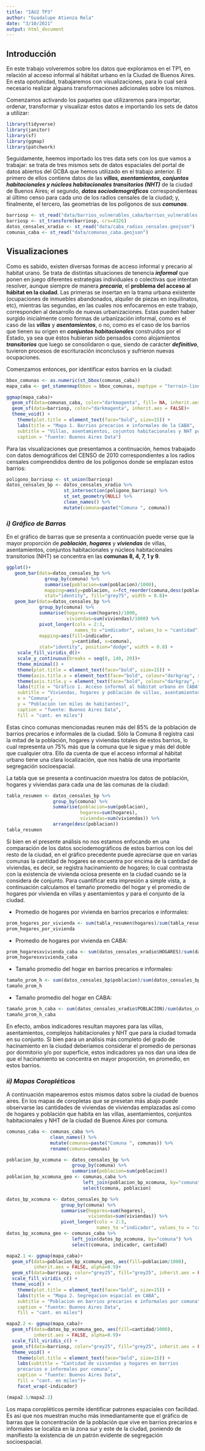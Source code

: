 ```yaml
---
title: "IAU2 TP3"
author: "Guadalupe Atienza Rela"
date: "3/10/2021"
output: html_document
---
```


## **Introducción**
En este trabajo volveremos sobre los datos que exploramos en el TP1, en relación al acceso informal al hábitat urbano en la Ciudad de Buenos Aires. En esta opotunidad, trabajaremos con visualizaciones, para lo cual será necesario realizar alguans transformaciones adicionales sobre los mismos.

Comenzamos activando los paquetes que utilizaremos para importar, ordenar,  transformar y visualizar estos datos e importando los sets de datos a utilizar:

```r
library(tidyverse)
library(janitor)
library(sf)
library(ggmap)
library(patchwork)
```

Seguidamente, heemos importado los tres data sets con los que vamos a trabajar: se trata de tres mismos sets de datos espaciales del portal de datos abiertos del GCBA que hemos utilizado en el trabajo anterior. El primero de ellos contiene datos de las ***villas, asentamientos, conjuntos habitacionales y núcleos habitacionales transitorios (NHT)*** de la ciudad de Buenos Aires; el segundo, ***datos sociodemográficos*** correspondienteas al último censo para cada uno de los radios censales de la ciudad; y, finalmente, el tercero, las geometrías de los polígonos de sus ***comunas***. 

```r
barriosp <- st_read("data/barrios_vulnerables_caba/barrios_vulnerables.shp")
barriosp <- st_transform(barriosp, crs=4326)
datos_censales_xradio <- st_read("data/caba_radios_censales.geojson")
comunas_caba <- st_read("data/comunas_caba.geojson")
```

## **Visualizaciones**

Como es sabido, existen diversas formas de acceso informal y precario al habitat urano. Se trata de distintas situaciones de tenencia ***informal*** que ponen en juego diferentes estrategias individuales o colectivas que intentan resolver, aunque siempre de manera ***precaria***, el **problema del acceso al hábitat en la ciudad**. Las primeras se insertan en la trama urbana existente (ocupaciones de inmuebles abandonados, alquiler de piezas en inquilinatos, etc), mientras las segundas, en las cuales nos enfocaremos en este trabajo, corresponden al desarrollo de nuevas urbanizaciones. Estas pueden haber surgido inicialmente como formas de urbanización informal, como es el caso de las ***villas*** y ***asentamientos***, o no, como es el caso de los barrios que tienen su origen en ***conjuntos habitacionales*** construidos por el Estado, ya sea que éstos hubieran sido pensados como alojamientos ***transitorios*** que luego se consolidaron o que, siendo de carácter ***definitivo***, tuvieron procesos de escrituración inconclusos y sufrieron nuevas ocupaciones. 

Comenzamos entonces, por identificar estos barrios en la ciudad:

```r
bbox_comunas <- as.numeric(st_bbox(comunas_caba))
mapa_caba <- get_stamenmap(bbox = bbox_comunas, maptype = "terrain-lines", zoom=12) 
```

```r
ggmap(mapa_caba)+ 
  geom_sf(data=comunas_caba, color="darkmagenta", fill= NA, inherit.aes = FALSE)+
  geom_sf(data=barriosp, color="darkmagenta", inherit.aes = FALSE)+
  theme_void() +
    theme(plot.title = element_text(face="bold", size=15)) +
    labs(title = "Mapa 1. Barrios precarios e informales de la CABA", 
    subtitle = "Villas, asentamientos, cojuntos habitacionales y NHT por comuna",
    caption = "fuente: Buenos Aires Data")
```

Para las visualizaciones que presentamos a continuación, hemos trabajado con datos demográficos del CENSO de 2010 correspondientes a los radios censales comprendidos dentro de los polígonos donde se emplazan estos barrios:

```r
poligono_barriosp <- st_union(barriosp)
datos_censales_bp <- datos_censales_xradio %>%  
                     st_intersection(poligono_barriosp) %>% 
                     st_set_geometry(NULL) %>%
                     clean_names() %>% 
                     mutate(comuna=paste("Comuna ", comuna)) 
```


### ***i) Gráfico de Barras***

En el gráfico de barras que se presenta a continuación puede verse que la mayor proporción de ***población***, ***hogares*** y ***viviendas*** de villas, asentamientos, conjuntos habitacionales y núcleos habitacionales transitorios (NHT) se concentra en las **comunas 8, 4, 7, 1 y 9**.

```r
ggplot()+
   geom_bar(data=datos_censales_bp %>% 
              group_by(comuna) %>%
              summarise(poblacion=sum(poblacion)/1000),
              mapping=aes(y=poblacion, x=fct_reorder(comuna,desc(poblacion))),
              stat="identity", fill="grey75", width = 0.8)+
   geom_bar(data=datos_censales_bp %>% 
            group_by(comuna) %>%
            summarise(hogares=sum(hogares)/1000,
                      viviendas=sum(viviendas)/1000) %>%
            pivot_longer(cols = 2:3, 
                         names_to ="indicador", values_to = "cantidad"), 
            mapping=aes(fill=indicador, 
                        y=cantidad, x=comuna),
            stat="identity", position="dodge", width = 0.8) +
    scale_fill_viridis_d()+
    scale_y_continuous(breaks = seq(0, 140, 20))+
    theme_minimal() +
    theme(plot.title = element_text(face="bold", size=15)) +
    theme(axis.title.x = element_text(face="bold", colour="darkgray", size=12)) +
    theme(axis.title.y = element_text(face="bold", colour="darkgray", size=12)) +
    labs(title = "Gráfico 1. Acceso informal al hábitat urbano en CABA", 
    subtitle = "Viviendas, hogares y población de villas, asentamientos, conjuntos habitacionales y NHT por comuna",
    x = "Comuna",
    y = "Población (en miles de habitantes)",
    caption = "fuente: Buenos Aires Data",
    fill = "cant. en miles")
```

Estas cinco comunas mencionadas reunen más del 85% de la población de barrios precarios e informales de la ciudad. Sólo la Comuna 8 registra casi la mitad de la población, hogares y viviendas totales de estos barrios, lo cual representa un 75% más que la comuna que le sigue y más del doble que cualquier otra. Ello da cuenta de que el acceso informal al hábitat urbano tiene una clara localización, que nos habla de una importante segregación socioespacial. 

La tabla que se presenta a continuación muestra los datos de población, hogares y viviendas para cada una de las comunas de la ciudad:

```r
tabla_resumen <- datos_censales_bp %>%  
                 group_by(comuna) %>% 
                 summarise(poblacion=sum(poblacion), 
                           hogares=sum(hogares),
                           viviendas=sum(viviendas)) %>%
                 arrange(desc(poblacion))
tabla_resumen
```

Si bien en el presente análisis no nos estamos enfocando en una comparación de los datos sociodemográficos de estos barrios con los del resto de la ciudad, en el gráfico precedente puede apreciarse que en varias comunas la cantidad de hogares se encuentra por encima de la cantidad de viviendas, es decir, se registra hacinamiento de hogares; lo cual contrasta con la existencia de vivienda ociosa presente en la ciudad cuando se la considera de conjunto. 
Para cuantificar esta impresión a simple vista, a continuación calculamos el tamaño promedio del hogar y el promedio de hogares por vivienda en villas y asentamientos y para el conjunto de la ciudad.

* Promedio de hogares por vivienda en barrios precarios e informales:

```r
prom_hogares_por_vivienda <- sum(tabla_resumen$hogares)/sum(tabla_resumen$viviendas)
prom_hogares_por_vivienda     
```

* Promedio de hogares por vivienda en CABA:

```r
prom_hogaresxvivienda_caba <- sum(datos_censales_xradio$HOGARES)/sum(datos_censales_xradio$VIVIENDAS)
prom_hogaresxvivienda_caba 
```

* Tamaño promedio del hogar en barrios precarios e informales:

```r
tamaño_prom_h <- sum(datos_censales_bp$poblacion)/sum(datos_censales_bp$hogares)
tamaño_prom_h
```

* Tamaño promedio del hogar en CABA:

```r
tamaño_prom_h_caba <- sum(datos_censales_xradio$POBLACION)/sum(datos_censales_xradio$HOGARES)
tamaño_prom_h_caba  
```
En efecto, ambos indicadores resultan mayores para las villas, asentamientos, complejos habitacionales y NHT que para la ciudad tomada en su conjunto. Si bien para un análisis más completo del grado de hacinamiento en la ciudad deberíamos considerar el promedio de personas por dormitorio y/o por superficie, estos indicadores ya nos dan una idea de que el hacinamiento se concentra en mayor proporción, en promedio, en estos barrios. 

### ***ii) Mapas Coropléticos***

A continuación mapearemos estos mismos datos sobre la ciudad de buenos aires. En los mapas de coropletas que se presetan más abajo puede observarse las cantidades de viviendas de viviendas emplazadas así como de hogares y población que habita en las villas, asentamientos, conjuntos habitacionales y NHT de la ciudad de Buenos Aires por comuna.

```r
comunas_caba <- comunas_caba %>% 
                clean_names() %>% 
                mutate(comunas=paste("Comuna ", comunas)) %>% 
                rename(comuna=comunas)

poblacion_bp_xcomuna <- datos_censales_bp %>% 
                        group_by(comuna) %>% 
                        summarise(poblacion=sum(poblacion))
poblacion_bp_xcomuna_geo <- comunas_caba %>% 
                            left_join(poblacion_bp_xcomuna, by="comuna") %>% 
                            select(comuna, poblacion)

datos_bp_xcomuna <- datos_censales_bp %>% 
                    group_by(comuna) %>% 
                    summarise(hogares=sum(hogares),
                              viviendas=sum(viviendas)) %>% 
                    pivot_longer(cols = 2:3, 
                                 names_to ="indicador", values_to = "cantidad")
datos_bp_xcomuna_geo <- comunas_caba %>% 
                        left_join(datos_bp_xcomuna, by="comuna") %>% 
                        select(comuna, indicador, cantidad)
```

```r
mapa2.1 <- ggmap(mapa_caba)+ 
  geom_sf(data=poblacion_bp_xcomuna_geo, aes(fill=poblacion/1000), 
          inherit.aes = FALSE, alpha=0.9)+
  geom_sf(data=barriosp, color="grey25", fill="grey25", inherit.aes = FALSE)+
  scale_fill_viridis_c() +
  theme_void() +
    theme(plot.title = element_text(face="bold", size=15)) +
    labs(title = "Mapa 2. Segregacion espacial en CABA", 
    subtitle = "Poblacion en barrios precarios e informales por comuna",
    caption = "fuente: Buenos Aires Data",
    fill = "cant. en miles")
```

```r
mapa2.2 <- ggmap(mapa_caba)+ 
  geom_sf(data=datos_bp_xcomuna_geo, aes(fill=cantidad/1000), 
          inherit.aes = FALSE, alpha=0.9)+
  scale_fill_viridis_c() +
  geom_sf(data=barriosp, color="grey25", fill="grey25", inherit.aes = FALSE)+
  theme_void() +
    theme(plot.title = element_text(face="bold", size=15)) +
    labs(subtitle = "Cantidad de viviendas y hogares en barrios
    precarios e informales por comuna",
    caption = "fuente: Buenos Aires Data",
    fill = "cant. en miles")+
    facet_wrap(~indicador)
```

```r
(mapa2.1/mapa2.2)
```

Los mapa coropléticos permite identificar patrones espaciales con facilidad. Es así que nos muestran mucho más inmediantamente que el gráfico de barras que la concentración de la población que vive en barrios precarios e informales se localiza en la zona sur y este de la ciudad, poniendo de manifiesto la existencia de un patrón evidente de segregación socioespacial.  